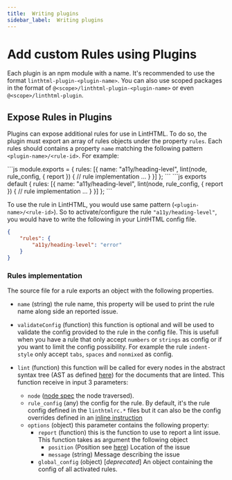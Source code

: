 ```yaml
---
title:  Writing plugins
sidebar_label:  Writing plugins
---
```




# Add custom Rules using Plugins

Each plugin is an npm module with a name.
It's recommended to use the format `linthtml-plugin-<plugin-name>`. You can also use scoped packages in the format of `@<scope>/linthtml-plugin-<plugin-name>` or even `@<scope>/linthtml-plugin`.

## Expose Rules in Plugins

Plugins can expose additional rules for use in LintHTML. To do so, the plugin must export an array of rules objects under the property `rules`.
Each rules should contains a property `name` matching the following pattern `<plugin-name>/<rule-id>`.
For example:

<Tabs>
  <TabItem value="CJS" label="Plugin CJS format">
    ```js
    module.exports = {
      rules: [{
        name: "a11y/heading-level",
        lint(node, rule_config, { report }) {
          // rule implementation ...
        }
      }]
    };
    ```
  </TabItem>
  <TabItem value="ESM" label="Plugin ESM format">
    ```js
    exports default {
      rules: [{
        name: "a11y/heading-level",
        lint(node, rule_config, { report }) {
          // rule implementation ...
        }
      }]
    };
    ```
  </TabItem>
</Tabs>

To use the rule in LintHTML, you would use same pattern (`<plugin-name>/<rule-id>`).
So to activate/configure the rule `"a11y/heading-level"`, you would have to write the following in your LintHTML config file.

```json
{
    "rules": {
        "a11y/heading-level": "error"
    }
}
```

### Rules implementation

The source file for a rule exports an object with the following properties.

* `name` (string) the rule name, this property will be used to print the rule name along side an reported issue.
* `validateConfig` (function) this function is optional and will be used to validate the config provided to the rule in the config file.
  This is usefull when you have a rule that only accept `numbers` or `strings` as config or if you want to limit the config possibility. For example the rule `indent-style` only accept `tabs`, `spaces` and `nonmixed` as config.
* `lint` (function) this function will be called for every nodes in the abstract syntax tree (AST as defined [here](./custom-parser#the-ast-specification)) for the documents that are linted.
  This function receive in input 3 parameters:
  
  * `node` ([node spec](./custom-parser#the-ast-specification) the node traversed).
  * `rule_config` (any) the config for the rule. By default, it's the rule config defined in the `linthtmlrc.*` files but it can also be the config overrides defined in an [inline instruction](../index.md#inline-configuration)
  * `options` (object) this parameter contains the following property:
    * `report` (function) this is the function to use to report a lint issue. This function takes as argument the following object
      * `position` (Position see [here](./custom-parser#the-ast-specification)) Location of the issue
      * `message` (string) Message describing the issue
    * `global_config` (object) [_deprecated_] An object containing the config of all activated rules.
